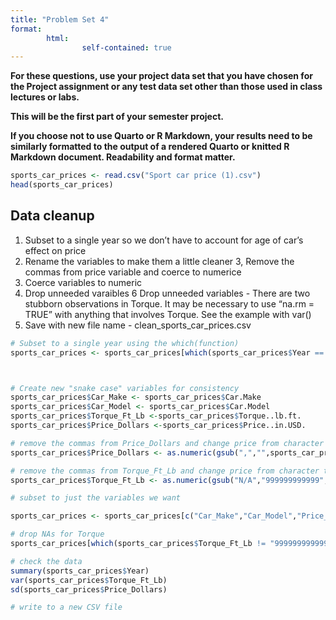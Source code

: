 ```yaml
---
title: "Problem Set 4"
format: 
        html:
                self-contained: true
---
```



**For these questions, use your project data set that you have chosen for the Project assignment or any test data set other than those used in class lectures or labs.**

**This will be the first part of your semester project.**

**If you choose not to use Quarto or R Markdown, your results need to be similarly formatted to the output of a rendered Quarto or knitted R Markdown document. Readability and format matter.**

<!-- **If you choose, you may also simulate a data set with at least 100 observations of at least two variables. If you do this, give the variables descriptive column names.** -->

```r

sports_car_prices <- read.csv("Sport car price (1).csv")
head(sports_car_prices)


```

## Data cleanup

1. Subset to a single year so we don't have to account for age of car's effect on price
2. Rename the variables to make them a little cleaner
3, Remove the commas from price variable and coerce to numerice
4. Coerce variables to numeric
5. Drop unneeded varaibles
6 Drop unneeded variables - There are two stubborn observations in Torque. It may be necessary to use "na.rm = TRUE" with anything that involves Torque. See the example with var()
7. Save with new file name - clean_sports_car_prices.csv

```r

# Subset to a single year using the which(function)
sports_car_prices <- sports_car_prices[which(sports_car_prices$Year == "2021"),]



# Create new "snake case" variables for consistency
sports_car_prices$Car_Make <- sports_car_prices$Car.Make
sports_car_prices$Car_Model <- sports_car_prices$Car.Model
sports_car_prices$Torque_Ft_Lb <-sports_car_prices$Torque..lb.ft.
sports_car_prices$Price_Dollars <-sports_car_prices$Price..in.USD.

# remove the commas from Price_Dollars and change price from character to numeric data (coerce to numeric)
sports_car_prices$Price_Dollars <- as.numeric(gsub(",","",sports_car_prices$Price_Dollars))

# remove the commas from Torque_Ft_Lb and change price from character to numeric data (coerce to numeric)
sports_car_prices$Torque_Ft_Lb <- as.numeric(gsub("N/A","999999999999",sports_car_prices$Torque_Ft_Lb))

# subset to just the variables we want

sports_car_prices <- sports_car_prices[c("Car_Make","Car_Model","Price_Dollars","Torque_Ft_Lb")]

# drop NAs for Torque
sports_car_prices[which(sports_car_prices$Torque_Ft_Lb != "999999999999")]

# check the data
summary(sports_car_prices$Year)
var(sports_car_prices$Torque_Ft_Lb)
sd(sports_car_prices$Price_Dollars)

# write to a new CSV file



```



```r




```

